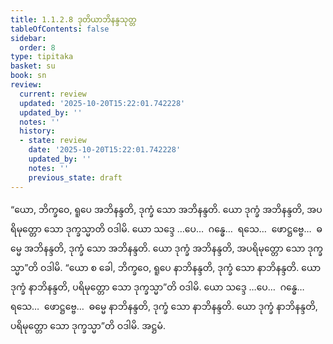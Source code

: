 ```yaml
---
title: 1.1.2.8 ဒုတိယာဘိနန္ဒသုတ္တ
tableOfContents: false
sidebar:
  order: 8
type: tipitaka
basket: su
book: sn
review:
  current: review
  updated: '2025-10-20T15:22:01.742228'
  updated_by: ''
  notes: ''
  history:
  - state: review
    date: '2025-10-20T15:22:01.742228'
    updated_by: ''
    notes: ''
    previous_state: draft
---
```



<DynamicBreadcrumb />


<ReviewStatus review={frontmatter.review} showDetails={true} />

<HypothesisAnnotation frontmatter={frontmatter} />

<Division number="20" book="sn" e="ch" v="18" p="282">

<Paragraph number="51" book="sn">
“ယော, ဘိက္ခဝေ, ရူပေ အဘိနန္ဒတိ, ဒုက္ခံ သော အဘိနန္ဒတိ. ယော ဒုက္ခံ အဘိနန္ဒတိ, အပရိမုတ္တော သော ဒုက္ခသ္မာတိ ဝဒါမိ. ယော သဒ္ဒေ …ပေ…  ဂန္ဓေ…  ရသေ…  ဖောဋ္ဌဗ္ဗေ…  ဓမ္မေ အဘိနန္ဒတိ, ဒုက္ခံ သော အဘိနန္ဒတိ. ယော ဒုက္ခံ အဘိနန္ဒတိ, အပရိမုတ္တော သော ဒုက္ခသ္မာ”တိ ဝဒါမိ.
</Paragraph>

<Paragraph number="52" book="sn">
“ယော စ ခေါ, ဘိက္ခဝေ, ရူပေ နာဘိနန္ဒတိ, ဒုက္ခံ သော နာဘိနန္ဒတိ. ယော ဒုက္ခံ နာဘိနန္ဒတိ, ပရိမုတ္တော သော ဒုက္ခသ္မာ”တိ ဝဒါမိ. ယော သဒ္ဒေ …ပေ…  ဂန္ဓေ…  ရသေ…  ဖောဋ္ဌဗ္ဗေ…  ဓမ္မေ နာဘိနန္ဒတိ, ဒုက္ခံ သော နာဘိနန္ဒတိ. ယော ဒုက္ခံ နာဘိနန္ဒတိ, ပရိမုတ္တော သော ဒုက္ခသ္မာ”တိ ဝဒါမိ.

</Paragraph>
</Division>

<Paragraph number="53" type="center" book="sn">
အဋ္ဌမံ.
</Paragraph>